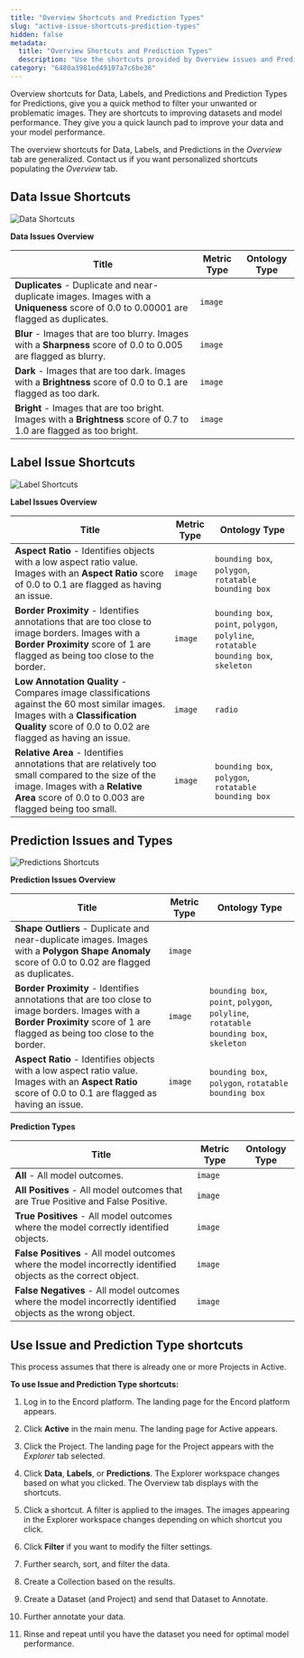 ```yaml
---
title: "Overview Shortcuts and Prediction Types"
slug: "active-issue-shortcuts-prediction-types"
hidden: false
metadata: 
  title: "Overview Shortcuts and Prediction Types"
  description: "Use the shortcuts provided by Overview issues and Prediction Types to speed up optimization of your datasets and model performance."
category: "6480a3981ed49107a7c6be36"
---
```


Overview shortcuts for Data, Labels, and Predictions and Prediction Types for Predictions, give you a quick method to filter your unwanted or problematic images. They are shortcuts to improving datasets and model performance. They give you a quick launch pad to improve your data and your model performance.

<Note>The overview shortcuts for Data, Labels, and Predictions in the _Overview_ tab are generalized. Contact us if you want personalized shortcuts populating the _Overview_ tab.</Note>

## Data Issue Shortcuts

![Data Shortcuts](https://storage.googleapis.com/docs-media.encord.com/static/img/active/active-shortcuts-data.gif)

**Data Issues Overview**

| Title                                                                                                                                          | Metric Type | Ontology Type |
|------------------------------------------------------------------------------------------------------------------------------------------------|-------------|---------------|
| **Duplicates** -  Duplicate and near-duplicate images. Images with a **Uniqueness** score of 0.0 to 0.00001 are flagged as duplicates.         | `image`     |               |
| **Blur** - Images that are too blurry. Images with a **Sharpness** score of 0.0 to 0.005 are flagged as blurry.                                | `image`     |               |
| **Dark** - Images that are too dark. Images with a **Brightness** score of 0.0 to 0.1 are flagged as too dark.                                 | `image`     |               |
| **Bright** - Images that are too bright. Images with a **Brightness** score of 0.7 to 1.0 are flagged as too bright.                           | `image`     |               |


## Label Issue Shortcuts

![Label Shortcuts](https://storage.googleapis.com/docs-media.encord.com/static/img/active/active-shortcuts-labels.gif)

**Label Issues Overview**

| Title                                                                                                                                                                                          | Metric Type | Ontology Type                                                                        |
|------------------------------------------------------------------------------------------------------------------------------------------------------------------------------------------------|-------------|--------------------------------------------------------------------------------------|
| **Aspect Ratio** - Identifies objects with a low aspect ratio value. Images with an **Aspect Ratio** score of 0.0 to 0.1 are flagged as having an issue.                                       | `image`     | `bounding box`, `polygon`, `rotatable bounding box`                                  |
| **Border Proximity** - Identifies annotations that are too close to image borders. Images with a **Border Proximity** score of 1 are flagged as being too close to the border.                 | `image`     | `bounding box`, `point`, `polygon`, `polyline`, `rotatable bounding box`, `skeleton` |
| **Low Annotation Quality** - Compares image classifications against the 60 most similar images. Images with a **Classification Quality** score of 0.0 to 0.02 are flagged as having an issue.  | `image`     | `radio`                                                                              |
| **Relative Area** - Identifies annotations that are relatively too small compared to the size of the image. Images with a **Relative Area** score of 0.0 to 0.003 are flagged being too small. | `image`     | `bounding box`, `polygon`, `rotatable bounding box`                                  |

## Prediction Issues and Types

![Predictions Shortcuts](https://storage.googleapis.com/docs-media.encord.com/static/img/active/active-shortcuts-predictions.gif)

**Prediction Issues Overview**

| Title                                                                                                                                                                          | Metric Type | Ontology Type                                                                        |
|--------------------------------------------------------------------------------------------------------------------------------------------------------------------------------|-------------|--------------------------------------------------------------------------------------|
| **Shape Outliers** -  Duplicate and near-duplicate images. Images with a **Polygon Shape Anomaly** score of 0.0 to 0.02 are flagged as duplicates.                             | `image`     |                                                                                      |
| **Border Proximity** - Identifies annotations that are too close to image borders. Images with a **Border Proximity** score of 1 are flagged as being too close to the border. | `image`     | `bounding box`, `point`, `polygon`, `polyline`, `rotatable bounding box`, `skeleton` |
| **Aspect Ratio** - Identifies objects with a low aspect ratio value. Images with an **Aspect Ratio** score of 0.0 to 0.1 are flagged as having an issue.                       | `image`     | `bounding box`, `polygon`, `rotatable bounding box`                                  |

**Prediction Types**

| Title                                                                                                          | Metric Type | Ontology Type |
|----------------------------------------------------------------------------------------------------------------|-------------|---------------|
| **All** -  All model outcomes.                                                                                 | `image`     |               |
| **All Positives** - All model outcomes that are True Positive and False Positive.                              | `image`     |               |
| **True Positives** - All model outcomes where the model correctly identified objects.                          | `image`     |               |
| **False Positives** - All model outcomes where the model incorrectly identified objects as the correct object. | `image`     |               |
| **False Negatives** - All model outcomes where the model incorrectly identified objects as the wrong object.   | `image`     |               |

## Use Issue and Prediction Type shortcuts

This process assumes that there is already one or more Projects in Active.

**To use Issue and Prediction Type shortcuts:**

1. Log in to the Encord platform.
   The landing page for the Encord platform appears.
   
2. Click **Active** in the main menu.
   The landing page for Active appears.

3. Click the Project.
   The landing page for the Project appears with the _Explorer_ tab selected.

4. Click **Data**, **Labels**, or **Predictions**.
   The Explorer workspace changes based on what you clicked. The Overview tab displays with the shortcuts.

5. Click a shortcut.
   A filter is applied to the images. The images appearing in the Explorer workspace changes depending on which shortcut you click.

6. Click **Filter** if you want to modify the filter settings.

7. Further search, sort, and filter the data.

8. Create a Collection based on the results.

9. Create a Dataset (and Project) and send that Dataset to Annotate.

10. Further annotate your data.

11. Rinse and repeat until you have the dataset you need for optimal model performance.
